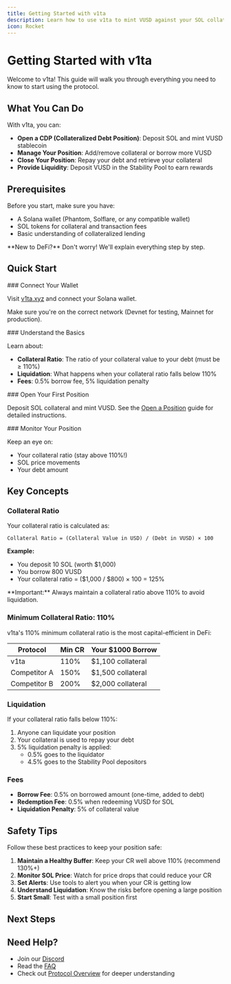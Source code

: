 ```yaml
---
title: Getting Started with v1ta
description: Learn how to use v1ta to mint VUSD against your SOL collateral
icon: Rocket
---
```



# Getting Started with v1ta

Welcome to v1ta! This guide will walk you through everything you need to know to start using the protocol.

## What You Can Do

With v1ta, you can:

- **Open a CDP (Collateralized Debt Position)**: Deposit SOL and mint VUSD stablecoin
- **Manage Your Position**: Add/remove collateral or borrow more VUSD
- **Close Your Position**: Repay your debt and retrieve your collateral
- **Provide Liquidity**: Deposit VUSD in the Stability Pool to earn rewards

## Prerequisites

Before you start, make sure you have:

- A Solana wallet (Phantom, Solflare, or any compatible wallet)
- SOL tokens for collateral and transaction fees
- Basic understanding of collateralized lending

<Callout type="info">
  **New to DeFi?** Don't worry! We'll explain everything step by step.
</Callout>

## Quick Start

<Steps>

<Step>
### Connect Your Wallet

Visit [v1ta.xyz](https://v1ta.xyz) and connect your Solana wallet.

Make sure you're on the correct network (Devnet for testing, Mainnet for production).
</Step>

<Step>
### Understand the Basics

Learn about:
- **Collateral Ratio**: The ratio of your collateral value to your debt (must be ≥ 110%)
- **Liquidation**: What happens when your collateral ratio falls below 110%
- **Fees**: 0.5% borrow fee, 5% liquidation penalty
</Step>

<Step>
### Open Your First Position

Deposit SOL collateral and mint VUSD. See the [Open a Position](/docs/getting-started/open-position) guide for detailed instructions.
</Step>

<Step>
### Monitor Your Position

Keep an eye on:
- Your collateral ratio (stay above 110%!)
- SOL price movements
- Your debt amount
</Step>

</Steps>

## Key Concepts

### Collateral Ratio

Your collateral ratio is calculated as:

```
Collateral Ratio = (Collateral Value in USD) / (Debt in VUSD) × 100
```

**Example:**
- You deposit 10 SOL (worth $1,000)
- You borrow 800 VUSD
- Your collateral ratio = ($1,000 / $800) × 100 = 125%

<Callout type="warning">
  **Important:** Always maintain a collateral ratio above 110% to avoid liquidation.
</Callout>

### Minimum Collateral Ratio: 110%

v1ta's 110% minimum collateral ratio is the most capital-efficient in DeFi:

| Protocol | Min CR | Your $1000 Borrow |
|----------|--------|-------------------|
| v1ta | 110% | $1,100 collateral |
| Competitor A | 150% | $1,500 collateral |
| Competitor B | 200% | $2,000 collateral |

### Liquidation

If your collateral ratio falls below 110%:

1. Anyone can liquidate your position
2. Your collateral is used to repay your debt
3. 5% liquidation penalty is applied:
   - 0.5% goes to the liquidator
   - 4.5% goes to the Stability Pool depositors

### Fees

- **Borrow Fee**: 0.5% on borrowed amount (one-time, added to debt)
- **Redemption Fee**: 0.5% when redeeming VUSD for SOL
- **Liquidation Penalty**: 5% of collateral value

## Safety Tips

<Callout type="warning">
  Follow these best practices to keep your position safe:
</Callout>

1. **Maintain a Healthy Buffer**: Keep your CR well above 110% (recommend 130%+)
2. **Monitor SOL Price**: Watch for price drops that could reduce your CR
3. **Set Alerts**: Use tools to alert you when your CR is getting low
4. **Understand Liquidation**: Know the risks before opening a large position
5. **Start Small**: Test with a small position first

## Next Steps

<Cards>
  <Card
    title="Open a Position"
    description="Step-by-step guide to opening your first CDP"
    href="/docs/getting-started/open-position"
  />
  <Card
    title="Manage Your Position"
    description="Learn how to adjust collateral and debt"
    href="/docs/getting-started/manage-position"
  />
  <Card
    title="Stability Pool"
    description="Earn rewards by providing VUSD liquidity"
    href="/docs/getting-started/stability-pool"
  />
</Cards>

## Need Help?

- Join our [Discord](https://discord.gg/v1ta)
- Read the [FAQ](/docs/faq)
- Check out [Protocol Overview](/docs/protocol/overview) for deeper understanding
